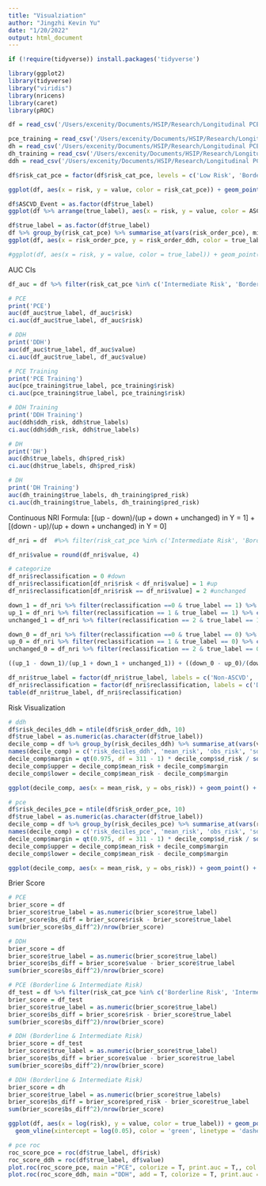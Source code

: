 ```yaml
---
title: "Visualziation"
author: "Jingzhi Kevin Yu"
date: "1/20/2022"
output: html_document
---
```


```r
if (!require(tidyverse)) install.packages('tidyverse')

library(ggplot2)
library(tidyverse)
library("viridis") 
library(nricens)
library(caret)
library(pROC)

df = read_csv('/Users/excenity/Documents/HSIP/Research/Longitudinal PCE/GitHub/Dynamic-DeepHit LRPP/AUC + Risk Calculations/risk_df_order.csv')

pce_training = read_csv('/Users/excenity/Documents/HSIP/Research/Longitudinal PCE/GitHub/Dynamic-DeepHit LRPP/AUC + Risk Calculations/pce_pred_training_df.csv')
dh = read_csv('/Users/excenity/Documents/HSIP/Research/Longitudinal PCE/GitHub/Dynamic-DeepHit LRPP/AUC + Risk Calculations/DH_pred_df.csv')
dh_training = read_csv('/Users/excenity/Documents/HSIP/Research/Longitudinal PCE/GitHub/Dynamic-DeepHit LRPP/AUC + Risk Calculations/DH_pred_training_df.csv')
ddh = read_csv('/Users/excenity/Documents/HSIP/Research/Longitudinal PCE/GitHub/Dynamic-DeepHit LRPP/AUC + Risk Calculations/DDH_pred_df_current.csv')

df$risk_cat_pce = factor(df$risk_cat_pce, levels = c('Low Risk', 'Borderline Risk', 'Intermediate Risk', 'High Risk'))
```

```r
ggplot(df, aes(x = risk, y = value, color = risk_cat_pce)) + geom_point(alpha = .5) + theme_bw() + geom_abline(color = 'green', linewidth = 1.55) + scale_color_viridis(discrete = T, option = 'B', direction = -1, end = 0.8) + xlim(0, 0.75) + ylim(0, 0.75) + xlab('PCE Risk') + ylab('DDH Risk') + labs(color = 'Risk Category') + coord_fixed() + geom_hline(yintercept = 0.2, alpha = .9, linetype = 'dashed', color = 'gray25') + geom_hline(yintercept = 0.075, alpha = .9, linetype = 'dashed', color = 'purple4') + geom_hline(yintercept = 0.05, alpha = .9, linetype = 'dashed', color = 'indianred1')
```

```r
df$ASCVD_Event = as.factor(df$true_label)
ggplot(df %>% arrange(true_label), aes(x = risk, y = value, color = ASCVD_Event)) + geom_point(alpha = .25) + theme_bw() + geom_abline(color = 'green', linewidth = 1.55) + scale_discrete_manual(values=c('gray', 'red'), aesthetics = 'colour')  + xlim(0, 0.8) + ylim(0, 0.8) + xlab('PCE Risk') + ylab('DDH Risk') + labs(color = 'ASCVD Event') + coord_fixed() + geom_hline(yintercept = 0.2, alpha = .9, linetype = 'dashed', color = 'gray25') + geom_hline(yintercept = 0.075, alpha = .9, linetype = 'dashed', color = 'purple4') + geom_hline(yintercept = 0.05, alpha = .9, linetype = 'dashed', color = 'indianred1')
```

```r
df$true_label = as.factor(df$true_label)
df %>% group_by(risk_cat_pce) %>% summarise_at(vars(risk_order_pce), min)
ggplot(df, aes(x = risk_order_pce, y = risk_order_ddh, color = true_label)) + geom_point(alpha = .5) + theme_bw() + geom_abline(color = 'red') + scale_discrete_manual(values=c('gray', 'red'), aesthetics = 'colour') + geom_vline(xintercept = 1274, color = 'green', linetype = 'dashed') + geom_vline(xintercept = 1642, color = 'yellow', linetype = 'dashed') + geom_vline(xintercept = 2382, color = 'red', linetype = 'dashed') + xlab('PCE Risk Rank') + ylab('DDH Risk Rank')

#ggplot(df, aes(x = risk, y = value, color = true_label)) + geom_point(alpha = .5) + theme_bw() + geom_abline(color = 'red') + scale_discrete_manual(values=c('gray', 'red')) + xlab('PCE Risk Rank') + ylab('DDH Risk Rank')
```

AUC CIs
```r
df_auc = df %>% filter(risk_cat_pce %in% c('Intermediate Risk', 'Borderline Risk'))

# PCE
print('PCE')
auc(df_auc$true_label, df_auc$risk)
ci.auc(df_auc$true_label, df_auc$risk)

# DDH
print('DDH')
auc(df_auc$true_label, df_auc$value)
ci.auc(df_auc$true_label, df_auc$value)

# PCE Training
print('PCE Training')
auc(pce_training$true_label, pce_training$risk)
ci.auc(pce_training$true_label, pce_training$risk)

# DDH Training
print('DDH Training')
auc(ddh$ddh_risk, ddh$true_labels)
ci.auc(ddh$ddh_risk, ddh$true_labels)

# DH
print('DH')
auc(dh$true_labels, dh$pred_risk)
ci.auc(dh$true_labels, dh$pred_risk)

# DH
print('DH Training')
auc(dh_training$true_labels, dh_training$pred_risk)
ci.auc(dh_training$true_labels, dh_training$pred_risk)
```

Continuous NRI 
Formula: [(up - down)/(up + down + unchanged) in Y = 1] + [(down - up)/(up + down + unchanged) in Y = 0]
```r
df_nri = df  #%>% filter(risk_cat_pce %in% c('Intermediate Risk', 'Borderline Risk'))

df_nri$value = round(df_nri$value, 4)

# categorize
df_nri$reclassification = 0 #down
df_nri$reclassification[df_nri$risk < df_nri$value] = 1 #up
df_nri$reclassification[df_nri$risk == df_nri$value] = 2 #unchanged

down_1 = df_nri %>% filter(reclassification ==0 & true_label == 1) %>% count()
up_1 = df_nri %>% filter(reclassification == 1 & true_label == 1) %>% count()
unchanged_1 = df_nri %>% filter(reclassification == 2 & true_label == 1) %>% count()

down_0 = df_nri %>% filter(reclassification ==0 & true_label == 0) %>% count()
up_0 = df_nri %>% filter(reclassification == 1 & true_label == 0) %>% count()
unchanged_0 = df_nri %>% filter(reclassification == 2 & true_label == 0) %>% count()

((up_1 - down_1)/(up_1 + down_1 + unchanged_1)) + ((down_0 - up_0)/(down_0 + up_0 + unchanged_0))

df_nri$true_label = factor(df_nri$true_label, labels = c('Non-ASCVD', 'ASCVD'))
df_nri$reclassification = factor(df_nri$reclassification, labels = c('Down', 'Up', 'Unchanged'))
table(df_nri$true_label, df_nri$reclassification)
```

Risk Visualization
```r
# ddh
df$risk_deciles_ddh = ntile(df$risk_order_ddh, 10)
df$true_label = as.numeric(as.character(df$true_label))
decile_comp = df %>% group_by(risk_deciles_ddh) %>% summarise_at(vars(value, true_label), list(mean, sd)) %>% select(-true_label_fn2)
names(decile_comp) = c('risk_deciles_ddh', 'mean_risk', 'obs_risk', 'sd_risk')
decile_comp$margin = qt(0.975, df = 311 - 1) * decile_comp$sd_risk / sqrt(311)
decile_comp$upper = decile_comp$mean_risk + decile_comp$margin
decile_comp$lower = decile_comp$mean_risk - decile_comp$margin

ggplot(decile_comp, aes(x = mean_risk, y = obs_risk)) + geom_point() + geom_errorbar(xmin = decile_comp$lower, xmax = decile_comp$upper) + coord_fixed() + geom_abline(color = 'red') + xlab('Predicted Risk') + ylab('Observed Risk') + ggtitle('Dynamic DeepHit - Risk Comparison') + theme_bw() + xlim(0, 0.3) + ylim(0, 0.3)

# pce
df$risk_deciles_pce = ntile(df$risk_order_pce, 10)
df$true_label = as.numeric(as.character(df$true_label))
decile_comp = df %>% group_by(risk_deciles_pce) %>% summarise_at(vars(risk, true_label), list(mean, sd)) %>% select(-true_label_fn2)
names(decile_comp) = c('risk_deciles_pce', 'mean_risk', 'obs_risk', 'sd_risk')
decile_comp$margin = qt(0.975, df = 311 - 1) * decile_comp$sd_risk / sqrt(311)
decile_comp$upper = decile_comp$mean_risk + decile_comp$margin
decile_comp$lower = decile_comp$mean_risk - decile_comp$margin

ggplot(decile_comp, aes(x = mean_risk, y = obs_risk)) + geom_point() + geom_errorbar(xmin = decile_comp$lower, xmax = decile_comp$upper) + coord_fixed() + geom_abline(color = 'red') + xlab('Predicted Risk') + ylab('Observed Risk') + ggtitle('PCE - Risk Comparision') + theme_bw() + xlim(0, 0.3) + ylim(0, 0.3) 
```

Brier Score
```r
# PCE
brier_score = df 
brier_score$true_label = as.numeric(brier_score$true_label) 
brier_score$bs_diff = brier_score$risk - brier_score$true_label
sum(brier_score$bs_diff^2)/nrow(brier_score)

# DDH
brier_score = df 
brier_score$true_label = as.numeric(brier_score$true_label) 
brier_score$bs_diff = brier_score$value - brier_score$true_label
sum(brier_score$bs_diff^2)/nrow(brier_score)

# PCE (Borderline & Intermediate Risk)
df_test = df %>% filter(risk_cat_pce %in% c('Borderline Risk', 'Intermediate Risk'))
brier_score = df_test
brier_score$true_label = as.numeric(brier_score$true_label) 
brier_score$bs_diff = brier_score$risk - brier_score$true_label
sum(brier_score$bs_diff^2)/nrow(brier_score)

# DDH (Borderline & Intermediate Risk)
brier_score = df_test
brier_score$true_label = as.numeric(brier_score$true_label) 
brier_score$bs_diff = brier_score$value - brier_score$true_label
sum(brier_score$bs_diff^2)/nrow(brier_score)

# DDH (Borderline & Intermediate Risk)
brier_score = dh 
brier_score$true_label = as.numeric(brier_score$true_labels) 
brier_score$bs_diff = brier_score$pred_risk - brier_score$true_label
sum(brier_score$bs_diff^2)/nrow(brier_score)
```

```r
ggplot(df, aes(x = log(risk), y = value, color = true_label)) + geom_point(alpha = .5, fill = 'white') + theme_bw() + scale_color_manual(values=c('lightgray', 'red')) + xlab('pce_risk(logged)') + ylab('ddh_risk') +
  geom_vline(xintercept = log(0.05), color = 'green', linetype = 'dashed') + geom_vline(xintercept = log(0.075), color = 'gold', linetype = 'dashed') + geom_vline(xintercept = log(0.2), color = 'red', linetype = 'dashed')
```

```r
# pce roc
roc_score_pce = roc(df$true_label, df$risk)
roc_score_ddh = roc(df$true_label, df$value)
plot.roc(roc_score_pce, main ="PCE", colorize = T, print.auc = T,, col = 'chartreuse3')
plot.roc(roc_score_ddh, main ="DDH", add = T, colorize = T, print.auc = T, col = 'coral2',  print.auc.y = 0.6 )
````
